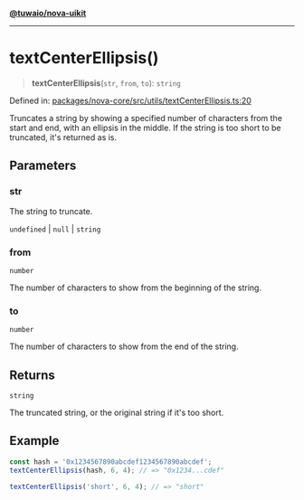 [**@tuwaio/nova-uikit**](../../../README.md)

***

# textCenterEllipsis()

> **textCenterEllipsis**(`str`, `from`, `to`): `string`

Defined in: [packages/nova-core/src/utils/textCenterEllipsis.ts:20](https://github.com/TuwaIO/nova-uikit/blob/985b4a4cd38e58034503f518efebb4b1edaf04b4/packages/nova-core/src/utils/textCenterEllipsis.ts#L20)

Truncates a string by showing a specified number of characters from the start and end,
with an ellipsis in the middle. If the string is too short to be truncated, it's returned as is.

## Parameters

### str

The string to truncate.

`undefined` | `null` | `string`

### from

`number`

The number of characters to show from the beginning of the string.

### to

`number`

The number of characters to show from the end of the string.

## Returns

`string`

The truncated string, or the original string if it's too short.

## Example

```ts
const hash = '0x1234567890abcdef1234567890abcdef';
textCenterEllipsis(hash, 6, 4); // => "0x1234...cdef"

textCenterEllipsis('short', 6, 4); // => "short"
```
